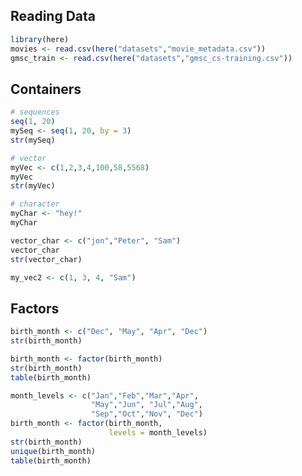 ## Reading Data 

```r
library(here)
movies <- read.csv(here("datasets","movie_metadata.csv"))
gmsc_train <- read.csv(here("datasets","gmsc_cs-training.csv"))
```

## Containers

```r
# sequences
seq(1, 20)
mySeq <- seq(1, 20, by = 3)
str(mySeq)

# vector 
myVec <- c(1,2,3,4,100,58,5568)
myVec
str(myVec)

# character 
myChar <- "hey!"
myChar

vector_char <- c("jon","Peter", "Sam")
vector_char
str(vector_char)

my_vec2 <- c(1, 3, 4, "Sam")

```

## Factors

```r

birth_month <- c("Dec", "May", "Apr", "Dec")
str(birth_month)

birth_month <- factor(birth_month)
str(birth_month)
table(birth_month)

month_levels <- c("Jan","Feb","Mar","Apr",
                  "May","Jun", "Jul","Aug",
                  "Sep","Oct","Nov", "Dec")
birth_month <- factor(birth_month, 
                      levels = month_levels)
str(birth_month)
unique(birth_month) 
table(birth_month)

```